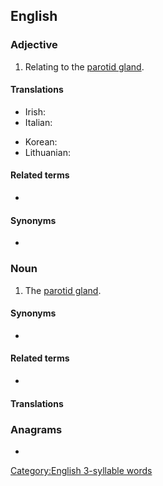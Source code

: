 ==English==

===Adjective===
{{en-adj|-}}

# Relating to the [[parotid gland]].

====Translations====
{{trans-top|relating to the parotid gland}}
* Irish: {{t|ga|paróitideach}}
* Italian: {{t|it|parotide}}
{{trans-mid}}
* Korean: {{t|ko|귀밑샘|sc=Kore}}
* Lithuanian: {{t|lt|paausinis}}
{{trans-bottom}}

====Related terms====
* {{l|en|parotic}}

====Synonyms====
* {{l|en|parotoid}}

===Noun===
{{en-noun}}

# The [[parotid gland]].

====Synonyms====
* {{l|en|parotoid}}

====Related terms====
* {{l|en|parotidectomy}}

====Translations====
{{trans-see|parotid gland}}

===Anagrams===
* {{anagrams|en|dioptra|partido}}

[[Category:English 3-syllable words]]